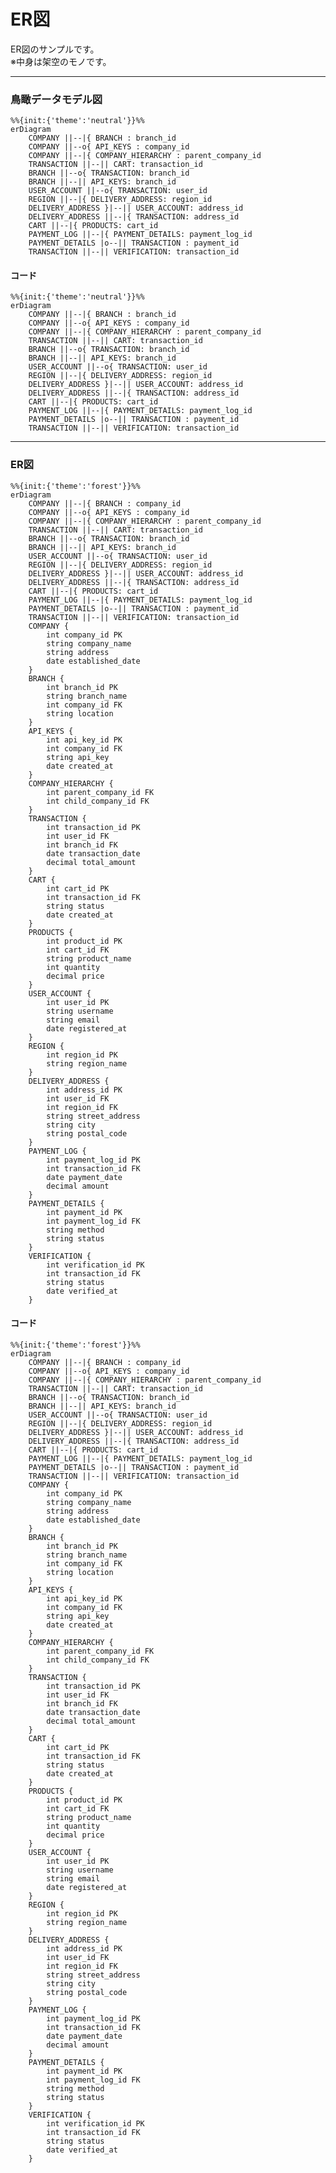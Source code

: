 # ER図

ER図のサンプルです。  
※中身は架空のモノです。

---

### 鳥瞰データモデル図

```mermaid
%%{init:{'theme':'neutral'}}%%
erDiagram
    COMPANY ||--|{ BRANCH : branch_id
    COMPANY ||--o{ API_KEYS : company_id
    COMPANY ||--|{ COMPANY_HIERARCHY : parent_company_id
    TRANSACTION ||--|| CART: transaction_id
    BRANCH ||--o{ TRANSACTION: branch_id
    BRANCH ||--|| API_KEYS: branch_id
    USER_ACCOUNT ||--o{ TRANSACTION: user_id
    REGION ||--|{ DELIVERY_ADDRESS: region_id
    DELIVERY_ADDRESS }|--|| USER_ACCOUNT: address_id
    DELIVERY_ADDRESS ||--|{ TRANSACTION: address_id
    CART ||--|{ PRODUCTS: cart_id
    PAYMENT_LOG ||--|{ PAYMENT_DETAILS: payment_log_id
    PAYMENT_DETAILS |o--|| TRANSACTION : payment_id
    TRANSACTION ||--|| VERIFICATION: transaction_id
```

#### コード

```
%%{init:{'theme':'neutral'}}%%
erDiagram
    COMPANY ||--|{ BRANCH : branch_id
    COMPANY ||--o{ API_KEYS : company_id
    COMPANY ||--|{ COMPANY_HIERARCHY : parent_company_id
    TRANSACTION ||--|| CART: transaction_id
    BRANCH ||--o{ TRANSACTION: branch_id
    BRANCH ||--|| API_KEYS: branch_id
    USER_ACCOUNT ||--o{ TRANSACTION: user_id
    REGION ||--|{ DELIVERY_ADDRESS: region_id
    DELIVERY_ADDRESS }|--|| USER_ACCOUNT: address_id
    DELIVERY_ADDRESS ||--|{ TRANSACTION: address_id
    CART ||--|{ PRODUCTS: cart_id
    PAYMENT_LOG ||--|{ PAYMENT_DETAILS: payment_log_id
    PAYMENT_DETAILS |o--|| TRANSACTION : payment_id
    TRANSACTION ||--|| VERIFICATION: transaction_id
```

---

### ER図

```mermaid
%%{init:{'theme':'forest'}}%%
erDiagram
    COMPANY ||--|{ BRANCH : company_id
    COMPANY ||--o{ API_KEYS : company_id
    COMPANY ||--|{ COMPANY_HIERARCHY : parent_company_id
    TRANSACTION ||--|| CART: transaction_id
    BRANCH ||--o{ TRANSACTION: branch_id
    BRANCH ||--|| API_KEYS: branch_id
    USER_ACCOUNT ||--o{ TRANSACTION: user_id
    REGION ||--|{ DELIVERY_ADDRESS: region_id
    DELIVERY_ADDRESS }|--|| USER_ACCOUNT: address_id
    DELIVERY_ADDRESS ||--|{ TRANSACTION: address_id
    CART ||--|{ PRODUCTS: cart_id
    PAYMENT_LOG ||--|{ PAYMENT_DETAILS: payment_log_id
    PAYMENT_DETAILS |o--|| TRANSACTION : payment_id
    TRANSACTION ||--|| VERIFICATION: transaction_id
    COMPANY {
        int company_id PK
        string company_name
        string address
        date established_date
    }
    BRANCH {
        int branch_id PK
        string branch_name
        int company_id FK
        string location
    }
    API_KEYS {
        int api_key_id PK
        int company_id FK
        string api_key
        date created_at
    }
    COMPANY_HIERARCHY {
        int parent_company_id FK
        int child_company_id FK
    }
    TRANSACTION {
        int transaction_id PK
        int user_id FK
        int branch_id FK
        date transaction_date
        decimal total_amount
    }
    CART {
        int cart_id PK
        int transaction_id FK
        string status
        date created_at
    }
    PRODUCTS {
        int product_id PK
        int cart_id FK
        string product_name
        int quantity
        decimal price
    }
    USER_ACCOUNT {
        int user_id PK
        string username
        string email
        date registered_at
    }
    REGION {
        int region_id PK
        string region_name
    }
    DELIVERY_ADDRESS {
        int address_id PK
        int user_id FK
        int region_id FK
        string street_address
        string city
        string postal_code
    }
    PAYMENT_LOG {
        int payment_log_id PK
        int transaction_id FK
        date payment_date
        decimal amount
    }
    PAYMENT_DETAILS {
        int payment_id PK
        int payment_log_id FK
        string method
        string status
    }
    VERIFICATION {
        int verification_id PK
        int transaction_id FK
        string status
        date verified_at
    }
```

#### コード

```
%%{init:{'theme':'forest'}}%%
erDiagram
    COMPANY ||--|{ BRANCH : company_id
    COMPANY ||--o{ API_KEYS : company_id
    COMPANY ||--|{ COMPANY_HIERARCHY : parent_company_id
    TRANSACTION ||--|| CART: transaction_id
    BRANCH ||--o{ TRANSACTION: branch_id
    BRANCH ||--|| API_KEYS: branch_id
    USER_ACCOUNT ||--o{ TRANSACTION: user_id
    REGION ||--|{ DELIVERY_ADDRESS: region_id
    DELIVERY_ADDRESS }|--|| USER_ACCOUNT: address_id
    DELIVERY_ADDRESS ||--|{ TRANSACTION: address_id
    CART ||--|{ PRODUCTS: cart_id
    PAYMENT_LOG ||--|{ PAYMENT_DETAILS: payment_log_id
    PAYMENT_DETAILS |o--|| TRANSACTION : payment_id
    TRANSACTION ||--|| VERIFICATION: transaction_id
    COMPANY {
        int company_id PK
        string company_name
        string address
        date established_date
    }
    BRANCH {
        int branch_id PK
        string branch_name
        int company_id FK
        string location
    }
    API_KEYS {
        int api_key_id PK
        int company_id FK
        string api_key
        date created_at
    }
    COMPANY_HIERARCHY {
        int parent_company_id FK
        int child_company_id FK
    }
    TRANSACTION {
        int transaction_id PK
        int user_id FK
        int branch_id FK
        date transaction_date
        decimal total_amount
    }
    CART {
        int cart_id PK
        int transaction_id FK
        string status
        date created_at
    }
    PRODUCTS {
        int product_id PK
        int cart_id FK
        string product_name
        int quantity
        decimal price
    }
    USER_ACCOUNT {
        int user_id PK
        string username
        string email
        date registered_at
    }
    REGION {
        int region_id PK
        string region_name
    }
    DELIVERY_ADDRESS {
        int address_id PK
        int user_id FK
        int region_id FK
        string street_address
        string city
        string postal_code
    }
    PAYMENT_LOG {
        int payment_log_id PK
        int transaction_id FK
        date payment_date
        decimal amount
    }
    PAYMENT_DETAILS {
        int payment_id PK
        int payment_log_id FK
        string method
        string status
    }
    VERIFICATION {
        int verification_id PK
        int transaction_id FK
        string status
        date verified_at
    }
```
